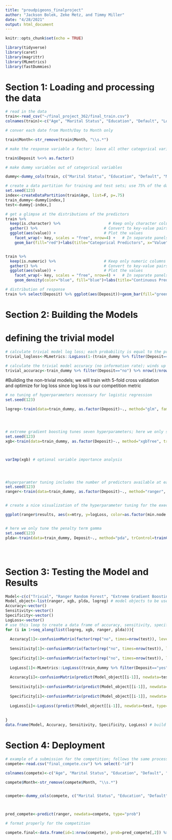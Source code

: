 ```yaml
---
title: "proudpigeons_finalproject"
author: "Jackson Bolek, Zeke Metz, and Timmy Miller"
date: "4/28/2021"
output: html_document
---
```


```r
knitr::opts_chunk$set(echo = TRUE)
```

```r
library(tidyverse)
library(caret)
library(magrittr)
library(MLmetrics)
library(fastDummies)
```

# Section 1: Loading and processing the data
```r
# read in the data
train<-read_csv("~/final_project_362/final_train.csv")
colnames(train)<-c("Age", "Marital Status", "Education", "Default", "Loan", "Balance", "Month", "Contact Type", "Contact Duration", "Number of Contacts: Current Campaign", "Number of Days Since Contact from Previous Campaign", "Number of Contacts Before this Campaign", "Previous Outcome", "Deposit")

# conver each date from Month/Day to Month only

train$Month<-str_remove(train$Month, "\\s.*")

# make the response variable a factor; leave all other categorical variables as characters for facet_wrap

train$Deposit %<>% as.factor() 

# make dummy variables out of categorical variables

dummy<-dummy_cols(train, c("Marital Status", "Education", "Default", "Month", "Contact Type", "Previous Outcome", "Loan"), remove_selected_columns = T)

# create a data partition for training and test sets; use 75% of the data for training and 25% for testing
set.seed(123)
index<-createDataPartition(train$Age, list=F, p=.75)
train_dummy<-dummy[index,]
test<-dummy[-index,]

# get a glimpse at the distributions of the predictors 
train %>%
  keep(is.character) %>%                     # Keep only character columns
  gather() %>%                             # Convert to key-value pairs
  ggplot(aes(value)) +                     # Plot the values
    facet_wrap(~ key, scales = "free", nrow=4) +   # In separate panels
    geom_bar(fill="red")+labs(title="Categorical Predictors", x="Value", y="Count")+theme(plot.title = element_text(hjust = 0.5))


train %>%
  keep(is.numeric) %>%                     # Keep only numeric columns
  gather() %>%                             # Convert to key-value pairs
  ggplot(aes(value)) +                     # Plot the values
    facet_wrap(~ key, scales = "free", nrow=4) +   # In separate panels
    geom_density(color="blue", fill="blue")+labs(title="Continuous Predictors", x="Value", y="Density")+theme(plot.title = element_text(hjust = 0.5))

# distribution of response
train %>% select(Deposit) %>% ggplot(aes(Deposit))+geom_bar(fill="green")+labs(title="Response Variable", x="Deposit", y="Count")+theme(plot.title = element_text(hjust = 0.5))


```


# Section 2: Building the Models

# defining the trivial model
```r
# calculate trivial model log loss; each probability is equal to the probability of "yes" instances in the training data; winds up being about .52
trivial_logloss<-MLmetrics::LogLoss(1-(train_dummy %>% filter(Deposit=="no") %>% nrow()/nrow(train_dummy)), ifelse(train_dummy$Deposit=="yes", 1,0))

# calculate the trivial model accuracy (no information rate); winds up being about .78
trivial_accuracy<-train_dummy %>% filter(Deposit=="no") %>% nrow()/nrow(train_dummy) 


```



#Building the non-trivial models; we will train with 5-fold cross validation and optimize for log loss since log loss is our competition metric

```r
# no tuning of hyperparameters necessary for logistic regression
set.seed(123)

logreg<-train(data=train_dummy, as.factor(Deposit)~., method="glm", family="binomial", trControl=trainControl("cv", number=5, verbose=T, classProbs=TRUE, summaryFunction=mnLogLoss), metric="logLoss")





```



```r

# extreme gradient boosting tunes seven hyperparameters; here we only show the final model, but the hyperparameter tuning was iterative, beginning with eta (learning rate) and nrounds. Then, we moved on to the minimum child weight (minimum number of observations at each terminal node) and then maximum depth of the tree, followed by subsample and colsample_bytree, which provide random samples of the overall training data and the columns, respectively. We then moved on to the penalty term gamma, which wound up being 0. After all of this, we did a final retuning of the eta and nrounds to make sure we were not over or underfitting. 
set.seed(123)
xgb<-train(data=train_dummy, as.factor(Deposit)~., method="xgbTree", trControl=trainControl(method="cv", number=5, verbose=T, classProbs=TRUE, summaryFunction=mnLogLoss), tuneGrid=expand.grid(eta=.01, max_depth=6, gamma=0, colsample_bytree=.8, subsample=.8, nrounds=seq(10,1400,10), min_child_weight=4), metric="logLoss")



varImp(xgb) # optional variable importance analysis 





```



```r
#hyperparamter tuning includes the number of predictors available at each node (mtry) and the minimum node size; the best model had mtry=9 and min.node.size=1
set.seed(123)
ranger<-train(data=train_dummy, as.factor(Deposit)~., method="ranger", trControl=trainControl(method="cv", number=5, verbose=T, classProbs=T, summaryFunction=mnLogLoss), tuneGrid=expand.grid(mtry=6:12, min.node.size=c(1,2,3), splitrule="gini"), metric="logLoss")


# create a nice visualization of the hyperparameter tuning for the executive report

ggplot(ranger$results, aes(x=mtry, y=logLoss, color=as.factor(min.node.size)))+geom_line()+labs(title="Tuning Hyperparameters for the Ranger Random Forest Model\n (tuned using the Caret package with 5-fold CV)", x="Number of Predictors Available at Each Node", color="Minimum Node Size", y="Log Loss")+theme(plot.title = element_text(hjust = 0.5))



```



```r
# here we only tune the penalty term gamma
set.seed(123)
plda<-train(data=train_dummy, Deposit~., method="pda", trControl=trainControl(method="cv", number=5, verbose=T, classProbs=T, summaryFunction = mnLogLoss), metric="logLoss", tuneGrid=expand.grid(lambda=seq(0, 500, 10)))





```

# Section 3: Testing the Model and Results

```r
Model<-c(c("Trivial", "Ranger Random Forest", "Extreme Gradient Boosting", "Penalized LDA", "Logistic Regression")) #model names
Model_object<-list(ranger, xgb, plda, logreg) # model objects to be used in the loop
Accuracy<-vector() 
Sensitivity<-vector()
Specificity<-vector()
LogLoss<-vector()
# use this loop to create a data frame of accuracy, sensitivity, specificity, and log loss for each of the four models we tested, ass well as the trivial model; the first row of the data frame will be the trivial model's statistics. we cannot include the trivial model in the loop because we cannot use the predict() function on a naive model, so instead we manually define the first row and then loop the 2nd through 5th rows (2nd through 5th rows contain the four models that we built)
for (i in 1+seq_along(list(logreg, xgb, ranger, plda))){
  
  Accuracy[1]<-confusionMatrix(factor(rep("no", times=nrow(test)), levels=c("no", "yes")), test$Deposit, positive="yes")$overall[1]
  
  Sensitivity[1]<-confusionMatrix(factor(rep("no", times=nrow(test)), levels=c("no", "yes")), test$Deposit, positive="yes")$byClass[1]
  
  Specificity[1]<-confusionMatrix(factor(rep("no", times=nrow(test)), levels=c("no", "yes")), test$Deposit, positive="yes")$byClass[2]
  
  LogLoss[1]<-MLmetrics::LogLoss((train_dummy %>% filter(Deposit=="yes") %>% nrow()/nrow(train_dummy)), ifelse(train_dummy$Deposit=="yes", 1,0))
  
  Accuracy[i]<-confusionMatrix(predict(Model_object[[i-1]], newdata=test, type="raw"), test$Deposit, positive="yes")$overall[1]
  
  Sensitivity[i]<-confusionMatrix(predict(Model_object[[i-1]], newdata=test, type="raw"), test$Deposit, positive="yes")$byClass[1]
  
  Specificity[i]<-confusionMatrix(predict(Model_object[[i-1]], newdata=test, type="raw"), test$Deposit, positive="yes")$byClass[2]
  
  LogLoss[i]<-LogLoss((predict(Model_object[[i-1]], newdata=test, type="prob")[,2]), ifelse(test$Deposit=="yes",1,0))
  
  
}
data.frame(Model, Accuracy, Sensitivity, Specificity, LogLoss) # build the data frame


```


# Section 4: Deployment

```r
# example of a submission for the competition; follows the same process as reading in the training data, except there is no response to convert to a factor
compete<-read.csv("final_compete.csv") %>% select(-"id")

colnames(compete)<-c("Age", "Marital Status", "Education", "Default", "Loan", "Balance", "Month", "Contact Type", "Contact Duration", "Number of Contacts: Current Campaign", "Number of Days Since Contact from Previous Campaign", "Number of Contacts Before this Campaign", "Previous Outcome")

compete$Month<-str_remove(compete$Month, "\\s.*")


compete<-dummy_cols(compete, c("Marital Status", "Education", "Default", "Month", "Contact Type", "Previous Outcome", "Loan"), remove_selected_columns = T)



pred_compete<-predict(ranger, newdata=compete, type="prob")

# format properly for the competition

compete.final<-data.frame(id=1:nrow(compete), prob=pred_compete[,2]) %>% write_csv(file="proudpigeons_7") #this model had a log loss of .262
```





